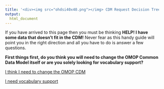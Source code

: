 ```yaml
---
title: '<div><img src="ohdsi40x40.png"></img> CDM Request Decision Tree </div>'
output: 
  html_document
---
```


If you have arrived to this page then you must be thinking **HELP! I have some data that doesn't fit in the CDM!** Never fear as this handy guide will point you in the right direction and all you have to do is answer a few questions. 

**First things first, do you think you will need to change the OMOP Common Data Model itself or are you solely looking for vocabulary support?** 

[I think I need to change the OMOP CDM](networkUseCase.html)

[I need vocabulary support](vocabN.html)
